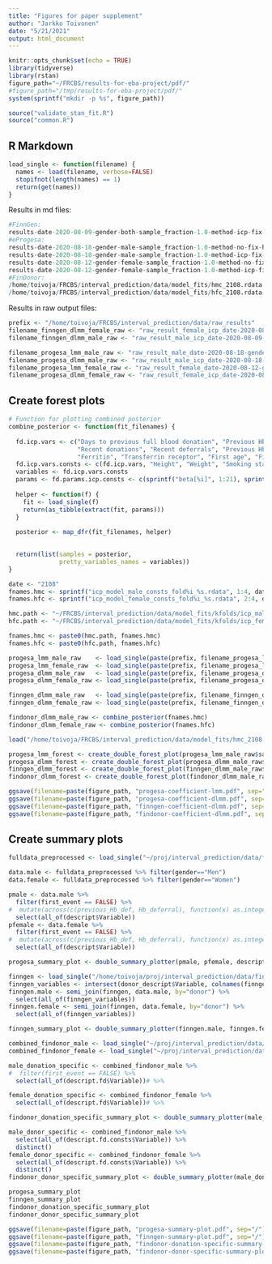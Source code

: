 ```yaml
---
title: "Figures for paper supplement"
author: "Jarkko Toivonen"
date: "5/21/2021"
output: html_document
---
```


```r
knitr::opts_chunk$set(echo = TRUE)
library(tidyverse)
library(rstan)
figure_path="~/FRCBS/results-for-eba-project/pdf/"
#figure_path="/tmp/results-for-eba-project/pdf/"
system(sprintf("mkdir -p %s", figure_path))

source("validate_stan_fit.R")
source("common.R")
```

## R Markdown

```r
load_single <- function(filename) {
  names <- load(filename, verbose=FALSE)
  stopifnot(length(names) == 1)
  return(get(names))
}
```

Results in md files:

```r
#FinnGen:
results-date-2020-08-09-gender-both-sample_fraction-1.0-method-icp-fix-hlen-7-extra_id-finngen-test-data.md
#eProgesa:
results-date-2020-08-18-gender-male-sample_fraction-1.0-method-no-fix-hlen-7-iterations-2400-extra_id-progesa-test.md
results-date-2020-08-18-gender-male-sample_fraction-1.0-method-icp-fix-hlen-7-iterations-2400-extra_id-progesa-test.md
results-date-2020-08-12-gender-female-sample_fraction-1.0-method-no-fix-hlen-7-cores-3-extra_id-progesa-test.md
results-date-2020-08-12-gender-female-sample_fraction-1.0-method-icp-fix-hlen-7-extra_id-progesa-test.md
#FinDonor:
/home/toivoja/FRCBS/interval_prediction/data/model_fits/hmc_2108.rdata
/home/toivoja/FRCBS/interval_prediction/data/model_fits/hfc_2108.rdata

```

Results in raw output files:

```r
prefix <- "/home/toivoja/FRCBS/interval_prediction/data/raw_results"
filename_finngen_dlmm_female_raw <- "raw_result_female_icp_date-2020-08-09-gender-both-sample_fraction-1.0-method-icp-fix-hlen-7-extra_id-finngen-test-data.rdata"
filename_finngen_dlmm_male_raw <- "raw_result_male_icp_date-2020-08-09-gender-both-sample_fraction-1.0-method-icp-fix-hlen-7-extra_id-finngen-test-data.rdata"

filename_progesa_lmm_male_raw <- "raw_result_male_date-2020-08-18-gender-male-sample_fraction-1.0-method-no-fix-hlen-7-iterations-2400-extra_id-progesa-test.rdata"
filename_progesa_dlmm_male_raw <- "raw_result_male_icp_date-2020-08-18-gender-male-sample_fraction-1.0-method-icp-fix-hlen-7-iterations-2400-extra_id-progesa-test.rdata"
filename_progesa_lmm_female_raw <- "raw_result_female_date-2020-08-12-gender-female-sample_fraction-1.0-method-no-fix-hlen-7-cores-3-extra_id-progesa-test.rdata"
filename_progesa_dlmm_female_raw <- "raw_result_female_icp_date-2020-08-12-gender-female-sample_fraction-1.0-method-icp-fix-hlen-7-extra_id-progesa-test.rdata"

```

## Create forest plots

```r
# Function for plotting combined posterior
combine_posterior <- function(fit_filenames) {
  
  fd.icp.vars <- c("Days to previous full blood donation", "Previous Hb deferred", "Age", "Year", "Warm season", "Hour", "Consecutive deferrals", 
                   "Recent donations", "Recent deferrals", "Previous Hb", "Erythrocyte", "HKR", "Leukocyte", "Trombocyte", "MCH", "MCHC", "MCV", "RDW", "CRP",
                   "Ferritin", "Transferrin receptor", "First age", "First year", "First warm season", "First hour")
  fd.icp.vars.consts <- c(fd.icp.vars, "Height", "Weight", "Smoking status", "Physical condition", "Meat amount", "Sleep quality", "Iron supplement")
  variables <- fd.icp.vars.consts
  params <- fd.params.icp.consts <- c(sprintf("beta[%i]", 1:21), sprintf("phi[%i]", 1:7), sprintf("ups[%i]", 1:4))
  
  helper <- function(f) {
    fit <- load_single(f)
    return(as_tibble(extract(fit, params)))
  }
  
  posterior <- map_dfr(fit_filenames, helper)

  
  return(list(samples = posterior,
              pretty_variables_names = variables))
}

date <- "2108"
fnames.hmc <- sprintf("icp_model_male_consts_fold%i_%s.rdata", 1:4, date)
fnames.hfc <- sprintf("icp_model_female_consts_fold%i_%s.rdata", 2:4, date)

hmc.path <- "~/FRCBS/interval_prediction/data/model_fits/kfolds/icp_male_consts/"
hfc.path <- "~/FRCBS/interval_prediction/data/model_fits/kfolds/icp_female_consts/"

fnames.hmc <- paste0(hmc.path, fnames.hmc)
fnames.hfc <- paste0(hfc.path, fnames.hfc)

```

```r
progesa_lmm_male_raw    <- load_single(paste(prefix, filename_progesa_lmm_male_raw, sep="/"))
progesa_lmm_female_raw  <- load_single(paste(prefix, filename_progesa_lmm_female_raw, sep="/"))
progesa_dlmm_male_raw   <- load_single(paste(prefix, filename_progesa_dlmm_male_raw, sep="/"))
progesa_dlmm_female_raw <- load_single(paste(prefix, filename_progesa_dlmm_female_raw, sep="/"))

finngen_dlmm_male_raw   <- load_single(paste(prefix, filename_finngen_dlmm_male_raw, sep="/"))
finngen_dlmm_female_raw <- load_single(paste(prefix, filename_finngen_dlmm_female_raw, sep="/"))

findonor_dlmm_male_raw <- combine_posterior(fnames.hmc)
findonor_dlmm_female_raw <- combine_posterior(fnames.hfc)
```

```r
load("/home/toivoja/FRCBS/interval_prediction/data/model_fits/hmc_2108.rdata", verbose=TRUE) # results.hmc
```

```r
progesa_lmm_forest <- create_double_forest_plot(progesa_lmm_male_raw$samples, progesa_lmm_female_raw$samples, progesa_lmm_male_raw$pretty_variable_names)
progesa_dlmm_forest <- create_double_forest_plot(progesa_dlmm_male_raw$samples, progesa_dlmm_female_raw$samples, progesa_dlmm_male_raw$pretty_variable_names)
finngen_dlmm_forest <- create_double_forest_plot(finngen_dlmm_male_raw$samples, finngen_dlmm_female_raw$samples, finngen_dlmm_male_raw$pretty_variable_names)
findonor_dlmm_forest <- create_double_forest_plot(findonor_dlmm_male_raw$samples, findonor_dlmm_female_raw$samples, findonor_dlmm_male_raw$pretty_variables_names)
```

```r
ggsave(filename=paste(figure_path, "progesa-coefficient-lmm.pdf", sep="/"), plot=progesa_lmm_forest$plot, width = 180, height = 108, units="mm")
ggsave(filename=paste(figure_path, "progesa-coefficient-dlmm.pdf", sep="/"), plot=progesa_dlmm_forest$plot, width = 180, height = 108, units="mm")
ggsave(filename=paste(figure_path, "finngen-coefficient-dlmm.pdf", sep="/"), plot=finngen_dlmm_forest$plot, width = 180, height = 108, units="mm")
ggsave(filename=paste(figure_path, "findonor-coefficient-dlmm.pdf", sep="/"), plot=findonor_dlmm_forest$plot, width = 180, units="mm")

```

## Create summary plots

```r
fulldata_preprocessed <- load_single("~/proj/interval_prediction/data/full_data_preprocessed-2020-05-25.rdata")

data.male <- fulldata_preprocessed %>% filter(gender=="Men")
data.female <- fulldata_preprocessed %>% filter(gender=="Women")

pmale <- data.male %>%
  filter(first_event == FALSE) %>%
#  mutate(across(c(previous_Hb_def, Hb_deferral), function(x) as.integer(as.character(x)))) %>% # convert factors to integers
  select(all_of(descript$Variable))
pfemale <- data.female %>%
  filter(first_event == FALSE) %>%
#  mutate(across(c(previous_Hb_def, Hb_deferral), function(x) as.integer(as.character(x)))) %>% # convert factors to integers
  select(all_of(descript$Variable))

```


```r
progesa_summary_plot <- double_summary_plotter(pmale, pfemale, descript, freqpoly=TRUE)
```

```r
finngen <- load_single("/home/toivoja/proj/interval_prediction/data/finngen_snip_prs-2020-07-29.rdata")
finngen_variables <- intersect(donor_descript$Variable, colnames(finngen))
finngen.male <- semi_join(finngen, data.male, by="donor") %>%
  select(all_of(finngen_variables))
finngen.female <- semi_join(finngen, data.female, by="donor") %>%
  select(all_of(finngen_variables))


```

```r
finngen_summary_plot <- double_summary_plotter(finngen.male, finngen.female, donor_descript, freqpoly=TRUE)
```

```r
combined_findonor_male <- load_single("~/proj/interval_prediction/data/combined_findonor_male.rdata") %>% ungroup()
combined_findonor_female <- load_single("~/proj/interval_prediction/data/combined_findonor_female.rdata") %>% ungroup()
```

```r
male_donation_specific <- combined_findonor_male %>%
#  filter(first_event == FALSE) %>%
  select(all_of(descript.fd$Variable))# %>%

female_donation_specific <- combined_findonor_female %>%
  select(all_of(descript.fd$Variable))# %>%

findonor_donation_specific_summary_plot <- double_summary_plotter(male_donation_specific, female_donation_specific, descript.fd, freqpoly = TRUE)

male_donor_specific <- combined_findonor_male %>%
  select(all_of(descript.fd.consts$Variable)) %>%
  distinct()
female_donor_specific <- combined_findonor_female %>%
  select(all_of(descript.fd.consts$Variable)) %>%
  distinct()
findonor_donor_specific_summary_plot <- double_summary_plotter(male_donor_specific, female_donor_specific, descript.fd.consts, freqpoly = TRUE)
```

```r
progesa_summary_plot
finngen_summary_plot
findonor_donation_specific_summary_plot
findonor_donor_specific_summary_plot

```


```r
ggsave(filename=paste(figure_path, "progesa-summary-plot.pdf", sep="/"), plot=progesa_summary_plot, width = 180, units="mm")
ggsave(filename=paste(figure_path, "finngen-summary-plot.pdf", sep="/"), plot=finngen_summary_plot, width = 180, units="mm")
ggsave(filename=paste(figure_path, "findonor-donation-specific-summary-plot.pdf", sep="/"), plot=findonor_donation_specific_summary_plot, width = 180, units="mm")
ggsave(filename=paste(figure_path, "findonor-donor-specific-summary-plot.pdf", sep="/"), plot=findonor_donor_specific_summary_plot, width = 180, units="mm")
```













